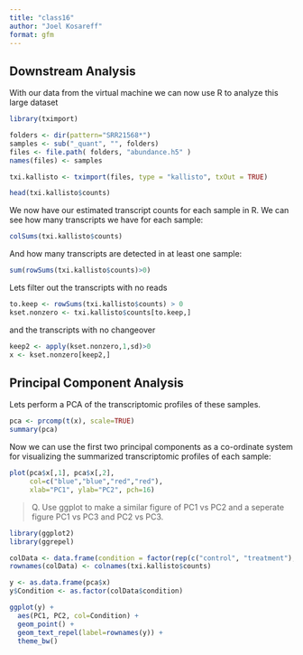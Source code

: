 ```yaml
---
title: "class16"
author: "Joel Kosareff"
format: gfm
---
```


## Downstream Analysis

With our data from the virtual machine we can now use R to analyze this large dataset

```r
library(tximport)

folders <- dir(pattern="SRR21568*")
samples <- sub("_quant", "", folders)
files <- file.path( folders, "abundance.h5" )
names(files) <- samples

txi.kallisto <- tximport(files, type = "kallisto", txOut = TRUE)
```

```r
head(txi.kallisto$counts)
```

We now have our estimated transcript counts for each sample in R. We can see how many transcripts we have for each sample:

```r
colSums(txi.kallisto$counts)
```

And how many transcripts are detected in at least one sample:

```r
sum(rowSums(txi.kallisto$counts)>0)
```

Lets filter out the transcripts with no reads

```r
to.keep <- rowSums(txi.kallisto$counts) > 0
kset.nonzero <- txi.kallisto$counts[to.keep,]
```

and the transcripts with no changeover

```r
keep2 <- apply(kset.nonzero,1,sd)>0
x <- kset.nonzero[keep2,]
```


## Principal Component Analysis

Lets perform a PCA of the transcriptomic profiles of these samples.

```r
pca <- prcomp(t(x), scale=TRUE)
summary(pca)
```

Now we can use the first two principal components as a co-ordinate system for visualizing the summarized transcriptomic profiles of each sample:

```r
plot(pca$x[,1], pca$x[,2],
     col=c("blue","blue","red","red"),
     xlab="PC1", ylab="PC2", pch=16)
```

> Q. Use ggplot to make a similar figure of PC1 vs PC2 and a seperate figure PC1 vs PC3 and PC2 vs PC3.

```r
library(ggplot2)
library(ggrepel)
```

```r
colData <- data.frame(condition = factor(rep(c("control", "treatment"), each = 2)))
rownames(colData) <- colnames(txi.kallisto$counts)
```

```r
y <- as.data.frame(pca$x)
y$Condition <- as.factor(colData$condition)
```

```r
ggplot(y) +
  aes(PC1, PC2, col=Condition) +
  geom_point() +
  geom_text_repel(label=rownames(y)) +
  theme_bw()
```

